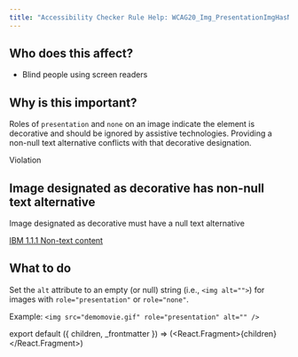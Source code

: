 ```yaml
---
title: "Accessibility Checker Rule Help: WCAG20_Img_PresentationImgHasNonNullAlt"
---
```


<div className="toolHelp">
<Row>
<Column colLg={5} colMd={3} colSm={4} className="toolLeft">

## Who does this affect?

* Blind people using screen readers


## Why is this important?

Roles of `presentation` and `none` on an image indicate the element is decorative and should be ignored by assistive technologies. Providing a non-null text alternative conflicts with that decorative designation.

</Column>
<Column colLg={11} colMd={5} colSm={4} className="toolMain">

<div className="level-violation">
Violation
</div>

## Image designated as decorative has non-null text alternative
Image designated as decorative must have a null text alternative

[IBM 1.1.1 Non-text content](http://www.ibm.com/able/guidelines/ci162/non_text_content.html)

<div id="elementLocation">
</div>

## What to do

Set the `alt` attribute to an empty (or null) string (i.e., `<img alt="">`) for images with `role="presentation"` or `role="none"`.

Example:
```<img src="demomovie.gif" role="presentation" alt="" />```

</Column>
</Row>
</div>

export default ({ children, _frontmatter }) => (<React.Fragment>{children}</React.Fragment>)
